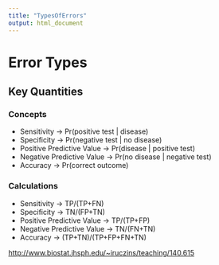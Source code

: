 ```yaml
---
title: "TypesOfErrors"
output: html_document
---
```

# Error Types
## Key Quantities


### Concepts
* Sensitivity -> Pr(positive test | disease)
* Specificity -> Pr(negative test | no disease)
* Positive Predictive Value -> Pr(disease | positive test)
* Negative Predictive Value -> Pr(no disease | negative test)
* Accuracy -> Pr(correct outcome)

### Calculations
* Sensitivity -> TP/(TP+FN)
* Specificity -> TN/(FP+TN)
* Positive Predictive Value -> TP/(TP+FP)
* Negative Predictive Value -> TN/(FN+TN)
* Accuracy -> (TP+TN)/(TP+FP+FN+TN)

<http://www.biostat.jhsph.edu/~iruczins/teaching/140.615>